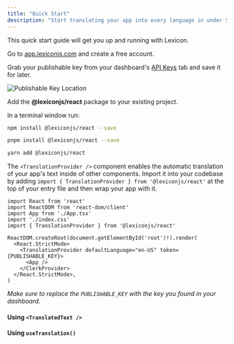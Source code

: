 ```yaml
---
title: "Quick Start"
description: "Start translating your app into every language in under 5 minutes."
---
```


This quick start guide will get you up and running with Lexicon.

<Steps titleSize="h3">

<Step title="Create a Lexicon account">

Go to [app.lexiconjs.com](https://app.lexiconjs.com) and create a free account.

</Step>

<Step title="Get your publishable key">

Grab your publishable key from your dashboard's [API Keys](https://app.lexiconjs.com/keys) tab and save it for later.

![Publishable Key Location](/images/publishable-key-location.png)

</Step>

<Step title="Install the @lexiconjs/react module">

Add the **@lexiconjs/react** package to your existing project.

In a terminal window run:

<CodeGroup>

```bash npm
npm install @lexiconjs/react --save
```

```bash pnpm
pnpm install @lexiconjs/react --save
```

```bash yarn
yarn add @lexiconjs/react
```

</CodeGroup>

</Step>

<Step title="Wrap your app in <TranslationProvider />">

The `<TranslationProvider />` component enables the automatic translation of your app's text inside of other components. Import it into your codebase by adding `import { TranslationProvider } from '@lexiconjs/react'` at the top of your entry file and then wrap your app with it.

```tsx
import React from 'react'
import ReactDOM from 'react-dom/client'
import App from './App.tsx'
import './index.css'
import { TranslationProvider } from '@lexiconjs/react'
 
ReactDOM.createRoot(document.getElementById('root')!).render(
  <React.StrictMode>
    <TranslationProvider defaultLanguage="en-US" token={PUBLISHABLE_KEY}>
      <App />
    </ClerkProvider>
  </React.StrictMode>,
)
```

*Make sure to replace the `PUBLISHABLE_KEY` with the key you found in your dashboard.*

</Step>

<Step title="Use Lexicon components to translate your app">

#### Using `<TranslatedText />`

#### Using `useTranslation()`


</Step>

</Steps>